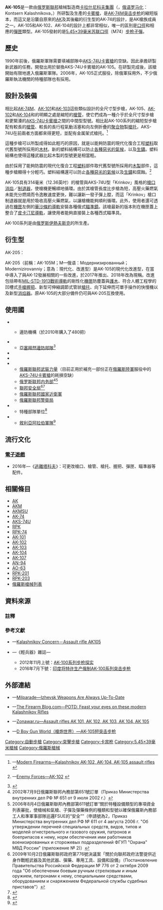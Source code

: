 {{Multiple issues|
{{Original research|time=2020-09-29T18:08:17+00:00}}
{{Refimprove|time=2020-09-29T18:08:17+00:00}}
}}
{{noteTA
|G1=軍事
|G2=長度單位
|G3=Firearms
}}
{{Infobox Weapon
|name= AK-105
|image= File:AK-105 Avtomat Kalashnikova.jpg
|image_size= 300px
|caption= AK-105
|origin= {{flagcountry|Russia}}
|type= <div class="NavFrame collapsed" style="color: black; background-color: #FFFFFF; margin: 0 auto; padding: 0 10px; text-align: left;"><div class="NavHead" style="background-color: #FFFFFF; margin: 0 auto; padding: 0 10px; font-weight:normal;"></div><div class="NavContent" style="background-color: #FFFFFF; margin: 0 auto; padding: 0 10px;">
* [[突击步枪|突击步枪]]
* [[卡賓槍|卡賓槍]]
</div>
</div>
<!-- Type selection -->
|is_ranged= yes
|is_bladed= 
|is_explosive= 
|is_artillery= 
|is_vehicle= 
|is_missile= 
|is_UK= 
<!-- Service history -->
|service= 
|used_by= 
|wars= [[北高加索叛亂|北高加索叛亂]]<br/>[[敘利亞內戰|敘利亞內戰]]<br/>[[頓巴斯戰爭|頓巴斯戰爭]]<br/>[[2022年俄羅斯入侵烏克蘭|2022年俄羅斯入侵烏克蘭]]
<!-- Production history -->
|designer= [[米哈伊尔·卡拉什尼科夫|-{米}-哈伊尔·季莫费耶维奇·卡拉什尼科夫]]
|design_date= 1994年
|manufacturer= [[卡拉什尼科夫集團|卡拉什尼科夫集團]]
|unit_cost= 
|production_date= 1994年—
|number= 
|variants= <div class="NavFrame collapsed" style="color: black; background-color: #FFFFFF; margin: 0 auto; padding: 0 10px; text-align: left;"><div class="NavHead" style="background-color: #FFFFFF; margin: 0 auto; padding: 0 10px; font-weight:normal;"></div><div class="NavContent" style="background-color: #FFFFFF; margin: 0 auto; padding: 0 10px;">
* [[AK-102突击步枪|AK-102]]
* [[AK-104突击步枪|AK-104]]
* AK-205（AK-105M）
</div>
</div>
<!-- General specifications -->
|spec_label= 
|weight= <div class="NavFrame collapsed" style="color: black; background-color: #FFFFFF; margin: 0 auto; padding: 0 10px; text-align: left;"><div class="NavHead" style="background-color: #FFFFFF; margin: 0 auto; padding: 0 10px; font-weight:normal;"></div><div class="NavContent" style="background-color: #FFFFFF; margin: 0 auto; padding: 0 10px;">
* 空槍：3[[千克|公斤]]（6.61[[磅|磅]]）
* 連空彈匣：3.2公斤（7.05磅）
* 上彈：3.5公斤（7.72磅）
</div>
</div>
|length= <div class="NavFrame collapsed" style="color: black; background-color: #FFFFFF; margin: 0 auto; padding: 0 10px; text-align: left;"><div class="NavHead" style="background-color: #FFFFFF; margin: 0 auto; padding: 0 10px; font-weight:normal;"></div><div class="NavContent" style="background-color: #FFFFFF; margin: 0 auto; padding: 0 10px;">
* 縮起槍托：586[[毫米|毫米]]（23.07[[英寸|英寸]]）
* 展開槍托：824毫米（32.44英吋）
</div>
</div>
|part_length= 314毫米（12.36英吋）
|width= 
|height= 
|diameter= 
|crew= 
<!-- Ranged weapon specifications --> 
|cartridge= [[5.45×39mm|5.45×39毫米蘇聯口徑]]（M74）
|caliber= 5.45毫米（0.215英吋）
|barrels= 1根，標準[[膛線|膛線]]纏距為1：10.04，膛線4條，右旋，[[槍口|槍口]]裝有「Krinkov」[[消焰器|消焰]]／[[砲口制動器|制退器]]，亦可改為裝上[[抑制器|抑制器]]
|action= <div class="NavFrame collapsed" style="color: black; background-color: #FFFFFF; margin: 0 auto; padding: 0 10px; text-align: left;"><div class="NavHead" style="background-color: #FFFFFF; margin: 0 auto; padding: 0 10px; font-weight:normal;"></div><div class="NavContent" style="background-color: #FFFFFF; margin: 0 auto; padding: 0 10px;">
* [[氣動式_(槍械)#長行程活塞傳動|長行程活塞氣動式]]
* [[轉拴式槍栓|轉拴式槍栓]]
</div>
</div>
|mode= {{Link-en|半自動槍械|Semi-automatic firearm|半自動}}、[[自動火器|全自動]]，可[[擊發調變槍械|擊發調變]]
|rate= 650發／分鐘
|velocity= 840[[米每秒|米／秒]]（2,755.96[[英尺每秒|英尺／秒]]）
|range= 
|max_range= 500[[米_(单位)|公尺]]（546.81[[码|码]]，1,640.42[[英尺|英尺]]）
|feed= <div class="NavFrame collapsed" style="color: black; background-color: #FFFFFF; margin: 0 auto; padding: 0 10px; text-align: left;"><div class="NavHead" style="background-color: #FFFFFF; margin: 0 auto; padding: 0 10px; font-weight:normal;"></div><div class="NavContent" style="background-color: #FFFFFF; margin: 0 auto; padding: 0 10px;">
* 30發可拆卸式雙排[[彈匣|彈匣]]
* 60發可拆卸式四排彈匣
* 100發可拆卸式[[彈鼓|彈鼓]]
</div>
</div>
|sights= <div class="NavFrame collapsed" style="color: black; background-color: #FFFFFF; margin: 0 auto; padding: 0 10px; text-align: left;"><div class="NavHead" style="background-color: #FFFFFF; margin: 0 auto; padding: 0 10px; font-weight:normal;"></div><div class="NavContent" style="background-color: #FFFFFF; margin: 0 auto; padding: 0 10px;">
* [[機械瞄具|機械瞄具]]：金屬缺口式[[照門|照門]]及柱狀[[照準器|準星]]（照門可前後式調節）
* [[機匣|機匣]]左側裝上的[[華沙條約導軌|華沙條約導軌]]上安裝快拆式瞄準鏡<div class="NavFrame collapsed" style="color: black; background-color: #FFFFFF; margin: 0 auto; padding: 0 10px; text-align: left;"><div class="NavHead" style="background-color: #FFFFFF; margin: 0 auto; padding: 0 10px; font-weight:normal;"></div><div class="NavContent" style="background-color: #FFFFFF; margin: 0 auto; padding: 0 10px;">
** [[眼鏡蛇紅點鏡|Kobra]][[紅點鏡|紅點鏡]]
** [[PSO-1光學瞄準鏡|PSO-1]]系列[[瞄準鏡|光學瞄準鏡]]
** [[USP-1光學瞄準鏡|USP-1]]（1P29）[[瞄準鏡|白光瞄準鏡]]
** [[NSP-2夜視瞄準鏡|NSP-2]]（1PN9）[[夜視鏡|夜視瞄準鏡]]
** [[NSP-3夜視瞄準鏡|NSP-3]]（1PN27）[[夜視鏡|夜視瞄準鏡]]
** [[NSPU-3夜視瞄準鏡|NSPU-3]]（1PN51）夜視瞄準鏡
** [[NSPUM夜視瞄準鏡|NSPUM]]（1PN58）夜視瞄準鏡
<!-- ** [[POSP|POSP]][[瞄準鏡|光學瞄準鏡]]
** [[1P21|1P21]][[瞄準鏡|白光瞄準鏡]]
** [[1P63|1P63]][[瞄準鏡|白光瞄準鏡]]
** [[1P76|1P76]][[瞄準鏡|白光瞄準鏡]]
** [[1P77|1P77]][[瞄準鏡|白光瞄準鏡]]
** [[1P78|1P78]]系列[[瞄準鏡|白光瞄準鏡]]
** [[NSPU|NSPU]]（1PN34）[[夜視鏡|夜視瞄準鏡]]
** [[1PN91|1PN91]]系列[[夜視鏡|夜視瞄準鏡]]
** [[1PN93|1PN93]]系列[[夜視鏡|夜視瞄準鏡]]
** [[1PN100|1PN100]][[夜視鏡|夜視瞄準鏡]]
** [[1PN101|1PN101]][[夜視鏡|夜視瞄準鏡]]
** [[1PN114|1PN114]][[夜視鏡|夜視瞄準鏡]]
** [[PGN-1|PGN-1]][[夜視鏡|夜視瞄準鏡]]
** [[PK-01|PK-01]][[紅點鏡|紅點鏡]]
** [[PKA-S|PKA-S]][[全息瞄準鏡|全息瞄準鏡]]
** [[CL-03|CL-03]][[雷射瞄準器|雷射瞄準器]] -->
* AK-205（AK-105M）：[[机匣|機匣蓋]]頂部的[[皮卡汀尼導軌|MIL-STD-1913戰術導軌]]上安裝日間／夜間[[瞄準镜|光學瞄準鏡]]、[[紅點鏡|反射式瞄準鏡]]、[[紅點鏡|紅點鏡]]、[[全像武器照準器|全息瞄準鏡]]、[[夜視鏡|夜視鏡]]和／或[[熱成像儀|熱成像儀]]（可拆卸）
</div>
</div>
</div>
</div>
<!-- 火炮規格 -->
|breech= 
|recoil= 
|carriage= 
|elevation= 
|traverse= 
<!-- 刃器規格 --> 
|blade_type= 
|hilt_type= 
|sheath_type= 
|head_type= 
|haft_type= 
<!-- 爆炸物內填炸藥規格 --> 
|filling= 
|filling_weight= 
|detonation= 
|yield= 
<!-- 車輛/飛彈規格 -->
|armour= 
|primary_armament= 
|secondary_arament= 
|engine= 
|engine_power= 
|transmission= 
|payload_capacity= 
|fuel_capacity= 
|pw_ratio= 
|suspension= 
|clearance= 
|vehicle_range= 
|speed= 
|guidance= 
|steering= 
<!-- Missiles only -->
|wingspan= 
|propellant= 
|ceiling= 
|altitude= 
|depth= 
|boost= 
|accuracy= 
|launch_platform= 
|transport= 
}}

'''AK-105'''是一款由[[俄罗斯|俄罗斯聯邦]]槍械製造商[[卡拉什尼科夫集團|卡拉什尼科夫集團]]（{{Lang-ru|Концерн „Калашников“}}，[[俄语罗马化|俄语罗马化]]：Kontsern Kalashnikova，{{Lang-en|Kalashnikov Concern}}）所研製及生產的[[卡賓槍|卡賓槍]]，是[[AK-74突击步枪#衍生型|AK-74M]][[突击步枪|突击步枪]]的縮短版本，而這又是沿襲自原來的[[卡拉什尼科夫自動步槍|AK]]及其後繼的衍生型的AK-74的設計，是AK槍族成員之一。AK-105和AK-102、AK-104的設計上都非常相似，唯一的區別是[[口徑|口徑]]和相應的[[彈匣|彈匣]]類型。AK-105發射的是[[5.45×39mm|5.45×39毫米]][[苏联|苏联]][[口徑|口徑]]（M74）[[步枪|步枪]][[子彈|子彈]]。

== 歷史 ==
1990年前後，俄羅斯軍隊需要填補部隊中[[AKS-74U卡賓槍|AKS-74U卡賓槍]]的空缺。因此{{Link-en|伊茨瑪希工廠|Kalashnikov Concern}}承擔研製新武器的任務，開發出用於替換AKS-74U卡賓槍的AK-105。在研製完成後，該槍開始有限地進入俄羅斯軍隊。2006年，AK-105正式服役，除俄軍採用外，不少俄羅斯執法機關的特種部隊也有採用。

== 設計及裝備 ==
相比起[[AK-74突击步枪#衍生型|AK-74M]]、[[AK-101突击步枪|AK-101]]和[[AK-103突击步枪|AK-103]]這些類似設計的全尺寸型步槍，AK-105、[[AK-102突击步枪|AK-102]]和[[AK-104突击步枪|AK-104]]和的明顯之處是縮短的[[槍管|槍管]]，使它們成為一種介乎於全尺寸型步槍和更緊湊的[[AKS-74U卡宾枪|AKS-74U]][[卡賓槍|卡賓槍]]之間的中間型型號。相比起AK-100系列的縮短型步槍配有較長的[[槍管|槍管]]、較長的長行程氣動活塞和向左側折疊的[[聚合物|聚合物]]製[[槍托|槍托]]，AKS-74U在前兩者方面都來得更短，並配有金属架式槍托。<ref>{{en icon}}—[http://world.guns.ru/assault/rus/ak-102104105-e.html Modern Firearms—Kalashnikov AK-102, AK-104, AK-105 assault rifles] {{Wayback|url=http://world.guns.ru/assault/rus/ak-102104105-e.html |date=20110806063158 }}</ref>

這種步槍可以所製成得如此輕巧的原因，就是以能夠防震的現代化復合工程[[塑料|塑料]]取代舊型號所採用的[[木材|木材]]。新的塑料結構可以防止[[風化作用|各種惡劣的氣候]]，以及[[铁锈|生鏽]]。塑料結構也使得這種武器比起木製的型號更是相當輕。

由於採用了能夠防震的現代化復合工程[[塑料|塑料]]部件取代舊型號所採用的[[木材|木製]]部件，這種步槍顯得十分輕巧。塑料結構還可以防止[[風化作用|各種惡劣的氣候]]以及[[铁锈|生鏽]]和腐蝕。<ref>{{en icon}}—[http://www.enemyforces.net/firearms/ak102.htm Enemy Forces—AK-102] {{Wayback|url=http://www.enemyforces.net/firearms/ak102.htm |date=20110807055953 }}</ref>

AK-105具有314毫米（12.36英吋）的槍管與AKS-74U型「Krinkov」風格的[[槍口|槍口]][[消焰器|消焰]]／[[砲口制動器|制退器]]，使槍機更暢順地循環。由於其槍管長度比步槍為短，高壓火藥燃氣未能充分燃燒而令逸散速度更快，難以讓新一發子彈上膛，而這「Krinkov」槍口制退器就是用於吸收高壓火藥燃氣，以讓槍機能夠順利循環。此外，使用者還可透過在[[機匣|機匣]]左側的[[華沙條約導軌|華沙條約導軌]]安裝各種俄式[[瞄準鏡|瞄準鏡]]。該槍最新的版本則在機匣蓋上整合了[[皮卡汀尼導軌|皮卡汀尼導軌]]，讓使用者能夠直接裝上各種西式瞄準具。

AK-100系列是由[[俄罗斯|俄罗斯]][[伊熱夫斯克|伊熱夫斯克]]的{{Link-en|伊茨瑪希工廠|Kalashnikov Concern}}所生產。

== 衍生型 ==
; AK-205：
AK-205（前稱：AK-105M；M—俄语：Модернизированный；Modernizirovanniy；意為：現代化、改進型）是AK-105的現代化改進型，在當中導入了與AK-12發展相關的一些改進，於2017年推出、2018年改為現稱。改進包括帶有[[皮卡汀尼導軌|MIL-STD-1913戰術導軌]]的剛性化[[機匣|機匣]]防塵蓋與[[護木|護木]]、符合人體工程學的凹槽式[[手槍握把|手槍握把]]、新型可伸縮調節式管狀[[槍托|槍托]]、向下延伸而可單手操作的快慢機以及新型[[消焰器|消焰器]]。原AK-105的大部分備件仍可與AK-205互換使用。

== 使用國 ==
* {{flagcountry|Armenia}}
** {{tsl|en|Armed Forces of Armenia|亞美尼亞武裝部隊}}邊防機構（於2010年購入了480把）
* {{flagcountry|Azerbaijan}}
** [[亞塞拜然邊防部隊|亞塞拜然邊防部隊]]<ref>{{Cite web |url=http://www.smallarmsreview.com/display.article.cfm?idarticles=1301 |title=THE 100-SERIES KALASHNIKOVS: A PRIMER |accessdate=2020-04-18 |archive-date=2019-03-06 |archive-url=https://web.archive.org/web/20190306235358/http://www.smallarmsreview.com/display.article.cfm?idarticles=1301 |dead-url=no }}</ref>
* {{flagcountry|Kazakhstan}}
* {{flagcountry|Namibia}}
* {{flagcountry|Russian Federation}}
** [[俄羅斯聯邦武裝力量|俄羅斯聯邦武裝力量]]（目前正用於補充一部份正在[[俄羅斯陸軍|俄羅斯陸軍]]服役中的[[AKS-74U卡賓槍|AKS-74U卡賓槍]]的耗損空缺）
** [[俄罗斯联邦内务部|俄罗斯联邦内务部]]<ref>2002年7月9日俄羅斯聯邦內務部第651號訂單（Приказ Министерства внутренних дел РФ № 651 от 9 июля 2002 г.）</ref><ref>2006年8月4日俄羅斯聯邦內務部第611號訂單“關於特種設備類型的專項資金列表審批，使槍械和氣槍、子彈及彈藥條例的種類和型號以確保俄羅斯內務部工人和準軍事部隊巡邏FSUE的“安全””（申請號為2，Приказ Министерства внутренних дел РФ № 611 от 4 августа 2006 г. "Об утверждении перечней специальных средств, видов, типов и моделей огнестрельного и газового оружия, патронов и боеприпасов к нему, норм обеспечения ими работников военизированных и сторожевых подразделений ФГУП "Охрана" МВД России" (приложение № 2)）</ref>
** [[聯邦安全局|聯邦安全局]]<ref>2009年10月2日俄羅斯聯邦政府第776號決議案「關於向聯邦政府法警提供近身作戰輕武器及其他武器、彈藥、專用工具、設備和設備」（Постановление Правительства Российской Федерации № 776 от 2 октября 2009 года "Об обеспечении боевым ручным стрелковым и иным оружием, патронами к нему, специальными средствами, оборудованием и снаряжением Федеральной службы судебных приставов"）</ref><ref name="брат">{{статья
 |автор= С. Монетчиков
 |заглавие= «Черный Калашников»
 |ссылка= http://www.bratishka.ru/archiv/2005/7/2005_7_4.php
 |издание= журнал «Братишка»
 |год= июль 2005 г
 |archiveurl= https://web.archive.org/web/20111207001304/http://www.bratishka.ru/archiv/2005/7/2005_7_4.php
 |archivedate= 2011-12-07
 }}</ref>
** [[俄羅斯國家近衛軍|俄羅斯聯邦國家近衛軍]]
** [[聯邦警衛局|俄羅斯聯邦警衛局]]
* {{flagcountry|Tajikistan}}
** 特種部隊單位<ref>{{Cite web |url=https://odkb-csto.org/photogallery/219/ |title=Гром-2015, учение спецподразделений антинаркотических ведомств государств-членов ОДКБ, 28.08-03.09.2015, Республика Таджикистан |access-date=2020-04-18 |archive-date=2021-06-24 |archive-url=https://web.archive.org/web/20210624170634/https://odkb-csto.org/photogallery/219/ }}</ref>
* {{flagcountry|Syria}}
** [[敘利亞軍事|敘利亞阿拉伯軍隊]]<ref>{{Cite web |url=https://rg.ru/2018/08/01/sirijskij-specnaz-poluchil-avtomaty-ak-105-v-sovremennom-obvese.html |title=Сирийский спецназ получил автоматы АК-105 в современном обвесе |accessdate=2020-04-18 |archive-date=2019-05-03 |archive-url=https://web.archive.org/web/20190503084309/https://rg.ru/2018/08/01/sirijskij-specnaz-poluchil-avtomaty-ak-105-v-sovremennom-obvese.html |dead-url=no }}</ref>

== 流行文化 ==
=== [[電子遊戲|電子遊戲]] ===
* 2016年—《[[逃離塔科夫|逃離塔科夫]]》：可更改槍口、槍管、槍托、握把、彈匣、瞄準器等配件。

== 相關條目 ==
{{div col|cols=2}}
* [[卡拉什尼科夫自動步槍|AK]]
* [[AKM突击步枪|AKM]]
* [[AKMSU卡宾枪|AKMSU]]
* [[AK-74突击步枪|AK-74]]
* [[AKS-74U卡宾枪|AKS-74U]]
* [[RPK輕機槍|RPK]]
* [[RPK-74輕機槍|RPK-74]]
* [[AK-101突击步枪|AK-101]]
* [[AK-102突击步枪|AK-102]]
* [[AK-103突击步枪|AK-103]]
* [[AK-104突击步枪|AK-104]]
* [[AK-107突击步枪|AK-107]]
* [[AN-94突击步枪|AN-94]]
* [[AO-63雙管突擊步槍|AO-63]]
* [[RPK-201輕機槍|RPK-201]]
* [[RPK-203輕機槍|RPK-203]]
* [[俄羅斯槍械列表|俄羅斯槍械列表]]
{{div col end}}

== 資料來源 ==
=== 註釋 ===
{{reflist}}

=== 參考文獻 ===
{{div col|cols=2}}
* {{en icon}}—[https://web.archive.org/web/20150402103501/http://kalashnikovconcern.ru/en/product/product_89.html Kalashnikov Concern－Assault rifle AK105]
* {{zh-hans icon}}—《輕兵器》雜誌—
** 2012年11月上號：[http://www.xzbu.com/8/view-3642868.htm AK-100系列步枪探实]{{Wayback|url=http://www.xzbu.com/8/view-3642868.htm |date=20140301110156 }}
** 2016年7月下號：[http://mall.cnki.net/magazine/Article/QBQI201614022.htm 印度将特许生产俄制AK-100系列突击步枪]{{Wayback|url=http://mall.cnki.net/magazine/Article/QBQI201614022.htm |date=20160827190141 }}
{{div col end}}

== 外部連結 ==
{{div col|cols=2}}
* {{en icon}}—[https://web.archive.org/web/20120216091731/http://milparade.udm.ru/27/026.htm Milparade—Izhevsk Weapons Are Always Up-To-Date]
* {{en icon}}—[http://www.thefirearmblog.com/blog/2015/09/04/potd-feast-your-eyes-on-these-modern-kalashnikov-rifles/ The Firearm Blog.com—POTD: Feast your eyes on these modern Kalashnikov Rifles]{{Wayback|url=http://www.thefirearmblog.com/blog/2015/09/04/potd-feast-your-eyes-on-these-modern-kalashnikov-rifles/ |date=20151125175106 }}
* {{en icon}}—[https://web.archive.org/web/20121017135738/http://zonawar.ru/rash_guns/rg_avtomat_ak101_eng.html Zonawar.ru—Assault rifles АК 101, АК 102, АК 103, АК 104, АК 105]
* {{zh-hans icon}}—[http://pewpewpew.work/russain/kalash/ak100/ak105.htm D Boy Gun World（槍炮世界）—AK-105短突击步枪]{{Wayback|url=http://pewpewpew.work/russain/kalash/ak100/ak105.htm |date=20200222012350 }}
{{div col end}}

{{AK槍族}}
{{蘇聯及俄羅斯在二戰後研製的輕兵器}}
{{現代俄羅斯軍隊單兵武器及彈藥}}

[[Category:自動步槍|Category:自動步槍]]
[[Category:突擊步槍|Category:突擊步槍]]
[[Category:卡宾枪|Category:卡宾枪]]
[[Category:5.45×39毫米槍械|Category:5.45×39毫米槍械]]
[[Category:俄羅斯槍械|Category:俄羅斯槍械]]